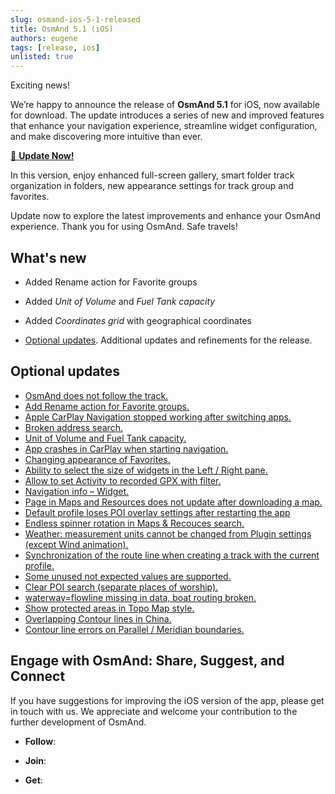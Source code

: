 ```yaml
---
slug: osmand-ios-5-1-released
title: OsmAnd 5.1 (iOS)
authors: eugene
tags: [release, ios]
unlisted: true
---
```




Exciting news!  

We’re happy to announce the release of **OsmAnd 5.1** for iOS, now available for download. The update introduces a series of new and improved features that enhance your navigation experience, streamline widget configuration, and make discovering more intuitive than ever.  

[🔄   **Update Now!**](https://itunes.apple.com/us/app/osmand-maps-travel-navigate/id934850257)  

In this version, enjoy enhanced full-screen gallery, smart folder track organization in folders, new appearance settings for track group and favorites.  

Update now to explore the latest improvements and enhance your OsmAnd experience. Thank you for using OsmAnd. Safe travels!  


<!--truncate-->

## What's new

- Added Rename action for Favorite groups
- Added *Unit of Volume* and *Fuel Tank capacity*
- Added *Coordinates grid* with geographical coordinates


- [Optional updates](#optional-updates). Additional updates and refinements for the release.



## Optional updates

- [OsmAnd does not follow the track.](https://github.com/osmandapp/OsmAnd-iOS/issues/4412)
- [Add Rename action for Favorite groups.](https://github.com/osmandapp/OsmAnd-iOS/issues/4516)
- [Apple CarPlay Navigation stopped working after switching apps.](https://github.com/osmandapp/OsmAnd-iOS/issues/4442)
- [Broken address search.](https://github.com/osmandapp/OsmAnd-iOS/issues/4598)
- [Unit of Volume and Fuel Tank capacity.](https://github.com/osmandapp/OsmAnd-iOS/issues/4104)
- [App crashes in CarPlay when starting navigation.](https://github.com/osmandapp/OsmAnd-iOS/issues/4605)
- [Changing appearance of Favorites.](https://github.com/osmandapp/OsmAnd-iOS/issues/4428)
- [Ability to select the size of widgets in the Left / Right pane.](https://github.com/osmandapp/OsmAnd-iOS/issues/4494)
- [Allow to set Activity to recorded GPX with filter.](https://github.com/osmandapp/OsmAnd-iOS/issues/4177)
- [Navigation info – Widget.](https://github.com/osmandapp/OsmAnd-iOS/issues/4468)
- [Рage in Maps and Resources does not update after downloading a map.](https://github.com/osmandapp/OsmAnd-iOS/issues/4301)
- [Default profile loses POI overlay settings after restarting the app](https://github.com/osmandapp/OsmAnd-iOS/issues/4455)
- [Endless spinner rotation in Maps & Recouces search.](https://github.com/osmandapp/OsmAnd-iOS/issues/4395)
- [Weather: measurement units cannot be changed from Plugin settings (except Wind animation).](https://github.com/osmandapp/OsmAnd-iOS/issues/4413)
- [Synchronization of the route line when creating a track with the current profile.](https://github.com/osmandapp/OsmAnd-iOS/issues/4392)
- [Some unused not expected values are supported.](https://github.com/osmandapp/OsmAnd/issues/22103)
- [Clear POI search (separate places of worship).](https://github.com/osmandapp/OsmAnd/issues/21972)
- [waterway=flowline missing in data, boat routing broken.](https://github.com/osmandapp/OsmAnd/issues/22512)
- [Show protected areas in Topo Map style.](https://github.com/osmandapp/OsmAnd/issues/22168)
- [Overlapping Contour lines in China.](https://github.com/osmandapp/OsmAnd/issues/22434)
- [Contour line errors on Parallel / Meridian boundaries.](https://github.com/osmandapp/OsmAnd/issues/21738)

## Engage with OsmAnd: Share, Suggest, and Connect

If you have suggestions for improving the iOS version of the app, please get in touch with us. We appreciate and welcome your contribution to the further development of OsmAnd.

- **Follow**: <LinksSocial/>  

- **Join**: <LinksTelegram/>  

- **Get**: 

&nbsp;<AppleStore/>